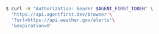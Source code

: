 ```bash
$ curl -H "Authorization: Bearer $AGENT_FIRST_TOKEN" \
  'https://api.agentfirst.dev/browser'\
  '?url=https://api.weather.gov/alerts'\
  '&expiration=0'
```
